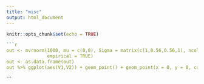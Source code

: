 ---
title: "misc"
output: html_document
---

```{r setup, include=FALSE}
knitr::opts_chunk$set(echo = TRUE)
```

```{r}
```{r}
out <- mvrnorm(1000, mu = c(0,0), Sigma = matrix(c(1,0.56,0.56,1), ncol = 2),
               empirical = TRUE)
out <- as.data.frame(out)
out %>% ggplot(aes(V1,V2)) + geom_point() + geom_point(x = 0, y = 0, color="red",size = 7) + geom_point() + geom_point(x = -1, y = 1, color="yellow",size = 5, shape = 15) + geom_point(x = 1, y = 1, color="blue",size = 5,shape = 17) + labs(x="Variable 1", y="Variable 2") + theme_minimal()
```
```

